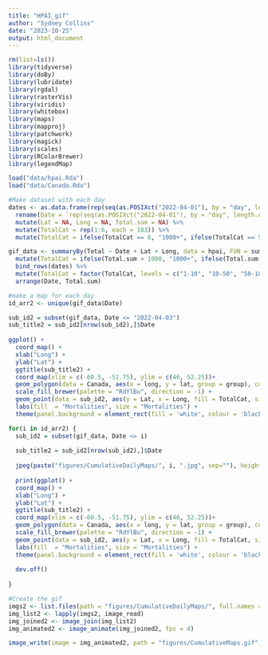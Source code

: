```yaml
---
title: "HPAI_gif"
author: "Sydney Collins"
date: "2023-10-25"
output: html_document
---
```


```r
rm(list=ls())
library(tidyverse)
library(doBy)
library(lubridate)
library(rgdal)
library(rasterVis)
library(viridis)
library(whitebox)
library(maps)
library(mapproj)
library(patchwork)
library(magick)
library(scales)
library(RColorBrewer)
library(legendMap)

load("data/hpai.Rda")
load("data/Canada.Rda")
```

```r
#Make dataset with each day
dates <- as.data.frame(rep(seq(as.POSIXct("2022-04-01"), by = "day", length.out = 183), 6)) %>%
  rename(Date = `rep(seq(as.POSIXct("2022-04-01"), by = "day", length.out = 183), 6)`) %>%
  mutate(Lat = NA, Long = NA, Total.sum = NA) %>%
  mutate(TotalCat = rep(1:6, each = 183)) %>%
  mutate(TotalCat = ifelse(TotalCat == 6, "1000+", ifelse(TotalCat == 5, "500-1000", ifelse(TotalCat == 4, "100-500", ifelse(TotalCat == 3, "50-100", ifelse(TotalCat == 2, "10-50", "1-10"))))))

gif_data <- summaryBy(Total ~ Date + Lat + Long, data = hpai, FUN = sum) %>%
  mutate(TotalCat = ifelse(Total.sum > 1000, "1000+", ifelse(Total.sum > 500, "500-1000", ifelse(Total.sum > 100, "100-500", ifelse(Total.sum > 50, "50-100", ifelse(Total.sum > 10, "10-50", "1-10")))))) %>%
  bind_rows(dates) %>%
  mutate(TotalCat = factor(TotalCat, levels = c("1-10", "10-50", "50-100", "100-500", "500-1000", "1000+"))) %>%
  arrange(Date, Total.sum)

#make a map for each day
id_arr2 <- unique(gif_data$Date)

sub_id2 = subset(gif_data, Date <= "2022-04-03")
sub_title2 = sub_id2[nrow(sub_id2),]$Date
  
ggplot() +
  coord_map() +
  xlab("Long") + 
  ylab("Lat") +
  ggtitle(sub_title2) +
  coord_map(xlim = c(-60.5, -51.75), ylim = c(46, 52.25))+
  geom_polygon(data = Canada, aes(x = long, y = lat, group = group), colour = "black", fill = "lightgrey") +
  scale_fill_brewer(palette = "RdYlBu", direction = -1) +
  geom_point(data = sub_id2, aes(y = Lat, x = Long, fill = TotalCat, size = TotalCat), pch = 21)+
  labs(fill  = "Mortalities", size = "Mortalities") +
  theme(panel.background = element_rect(fill = 'white', colour = 'black'), title = element_text( size = 10, face = "bold"), legend.position = "right", axis.text.x = element_text(size = 10), axis.text.y = element_text(size = 10))

for(i in id_arr2) {
  sub_id2 = subset(gif_data, Date <= i)
  
  sub_title2 = sub_id2[nrow(sub_id2),]$Date
  
  jpeg(paste("figures/CumulativeDailyMaps/", i, ".jpg", sep=""), height = 10, width = 13, units = "cm", res = 300)
  
  print(ggplot() +
  coord_map() +
  xlab("Long") + 
  ylab("Lat") +
  ggtitle(sub_title2) +
  coord_map(xlim = c(-60.5, -51.75), ylim = c(46, 52.25))+
  geom_polygon(data = Canada, aes(x = long, y = lat, group = group), colour = "black", fill = "lightgrey") +
  scale_fill_brewer(palette = "RdYlBu", direction = -1) +
  geom_point(data = sub_id2, aes(y = Lat, x = Long, fill = TotalCat, size = TotalCat), pch = 21)+
  labs(fill  = "Mortalities", size = "Mortalities") +
  theme(panel.background = element_rect(fill = 'white', colour = 'black'), title = element_text( size = 10, face = "bold"), legend.position = "right", axis.text.x = element_text(size = 10), axis.text.y = element_text(size = 10)))
  
  dev.off()
  
}

#Create the gif
imgs2 <- list.files(path = "figures/CumulativeDailyMaps/", full.names = TRUE)
img_list2 <- lapply(imgs2, image_read)
img_joined2 <- image_join(img_list2)
img_animated2 <- image_animate(img_joined2, fps = 4)

image_write(image = img_animated2, path = "figures/CumulativeMaps.gif")
```